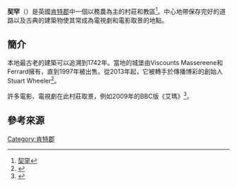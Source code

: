 '''契罕'''（{{lang-en|Chilham}}）是英國[[肯特郡|肯特郡]]中一個以務農為主的村莊和教區<ref>[https://terms.naer.edu.tw/detail/2980719/ 契罕]</ref>。中心地帶保存完好的道路以及古典的建築物使其常成為電視劇和電影取景的地點。
==簡介==
本地最古老的建築可以追溯到1742年。當地的城堡由Viscounts Massereene和Ferrard擁有，直到1997年被出售。從2013年起，它被轉手於傳播博彩的創始人Stuart Wheeler<ref >{{Cite web |url=https://www.chilham-castle.co.uk/ |title=Chilham Castle: Beautiful house & gardens in the heart of Kent |access-date=2021-03-30 |archive-date=2021-04-16 |archive-url=https://web.archive.org/web/20210416105754/https://www.chilham-castle.co.uk/ |dead-url=no }}</ref>。

許多電影、電視劇在此村莊取景，例如2009年的BBC版《艾瑪》<ref>{{Cite web |url=http://www.bbc.co.uk/kent/content/articles/2009/04/16/chilham_emma_feature.shtml |title=Emma in Chilham |access-date=2021-03-30 |archive-date=2021-01-25 |archive-url=https://web.archive.org/web/20210125214445/http://www.bbc.co.uk/kent/content/articles/2009/04/16/chilham_emma_feature.shtml |dead-url=no }}</ref>。

== 參考來源 ==
{{reflist}}

{{DEFAULTSORT:Chilham}}
[[Category:肯特郡|Category:肯特郡]]